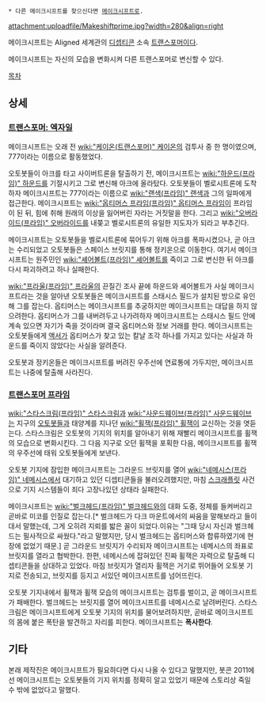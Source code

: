 * 다른 메이크시프트를 찾으신다면 [[메이크시프트]]로.

attachment:uploadfile/Makeshiftprime.jpg?width=280&align=right

메이크시프트는 Aligned 세계관의 [[디셉티콘]] 소속 [[트랜스포머]]이다.

메이크시프트는 자신의 모습을 변화시켜 다른 트랜스포머로 변신할 수 있다.


[[목차]]


== 상세 ==
=== [[트랜스포머: 엑자일]] ===
메이크시프트는 오래 전 [[wiki:"케이온(트랜스포머)" 케이온]]의 검투사 중 한 명이였으며, 777이라는 이름으로 활동했었다.

오토봇들이 아크를 타고 사이버트론을 탈출하기 전, 메이크시프트는 [[wiki:"하운드(프라임)" 하운드]]를 기절시키고 그로 변신해 아크에 올라탔다. 오토봇들이 벨로시트론에 도착하자 메이크시프트는 777이라는 이름으로 [[wiki:"랜색(프라임)" 랜색]]과 그의 일파에게 접근한다. 메이크시프트는 [[wiki:"옵티머스 프라임(프라임)" 옵티머스 프라임]]이 프라임이 된 뒤, 힘에 취해 원래의 이상을 잃어버린 자라는 거짓말을 한다. 그리고 [[wiki:"오버라이드(프라임)" 오버라이드]]를 내쫒고 벨로시트론의 유일한 지도자가 되라고 부추긴다. 

메이크시프트는 오토봇들을 벨로시트론에 묶어두기 위해 아크를 폭파시켰으나, 곧 아크는 수리되었고 오토봇들은 스페이스 브릿지를 통해 정키온으로 이동한다. 여기서 메이크시프트는 원주민인 [[wiki:"셰어볼트(프라임)" 셰어볼트]]를 죽이고 그로 변신한 뒤 아크를 다시 파괴하려고 하나 실패한다.

[[wiki:"프라울(프라임)" 프라울]]의 끈질긴 조사 끝에 하운드와 셰어볼트가 사실 메이크시프트라는 것을 알아낸 오토봇들은 메이크시프트를 스태시스 필드가 설치된 방으로 유인해 그를 잡는다. 옵티머스는 메이크시프트를 추궁하지만 메이크시프트는 대답을 하지 않으려한다. 옵티머스가 그를 내버려두고 나가려하자 메이크시프트는 스태시스 필드 안에 계속 있으면 자기가 죽을 것이라며 결국 옵티머스와 정보 거래를 한다. 메이크시프트는 오토봇들에게 [[액서]]가 옵티머스가 찾고 있는 칼날 조각 하나를 가지고 있다는 사실과 하운드를 죽이지 않았다는 사실을 알려준다.

오토봇과 정키온들은 메이크시프트를 버려진 우주선에 연료통에 가두지만, 메이크시프트는 나중에 탈출해 사라진다.

=== [[트랜스포머 프라임]] === 
[[wiki:"스타스크림(프라임)" 스타스크림]]과 [[wiki:"사운드웨이브(프라임)" 사운드웨이브]]는 지구의 [[오토봇]]들과 태양계를 지나던 [[wiki:"휠잭(프라임)" 휠잭]]이 교신하는 것을 엿듣는다. 스타스크림은 오토봇의 기지의 위치를 알아내기 위해 재빨리 메이크시프트를 휠잭의 모습으로 변화시킨다. 그 다음 지구로 오던 휠잭을 포획한 다음, 메이크시프트를 휠잭의 우주선에 태워 오토봇들에게 보낸다.

오토봇 기지에 잠입한 메이크시프트는 그라운드 브릿지를 열어 [[wiki:"네메시스(프라임)" 네메시스]]에서 대기하고 있던 디셉티콘들을 불러오려했지만, 마침 [[스크래플릿]] 사건으로 기지 시스템들이 죄다 고장나있던 상태라 실패한다.

메이크시프트는 [[wiki:"벌크헤드(프라임)" 벌크헤드]]와의 대화 도중, 정체를 들켜버리고 곧바로 미코를 인질로 잡는다.[* 벌크헤드가 다크 마운트에서의 싸움을 말해보라고 들이대서 말했는데, 그게 오히려 지뢰를 밟은 꼴이 되었다.이유는 "그때 당시 자신과 벌크헤드는 필사적으로 싸웠다."라고 말했지만, 당시 벌크헤드는 옵티머스와 합류하였기에 현장에 없었기 때문.] 곧 그라운드 브릿지가 수리되자 메이크시프트는 네메시스의 좌표로 브릿지를 열라고 협박한다. 한편, 네메시스에 잡혀있던 진짜 휠잭은 자력으로 탈출해 디셉티콘들을 상대하고 있었다. 마침 브릿지가 열리자 휠잭은 거기로 뛰어들어 오토봇 기지로 전송되고, 브릿지를 등지고 서있던 메이크시프트를 넘어뜨린다. 

오토봇 기지내에서 휠잭과 휠잭 모습의 메이크시프트는 검투를 벌이고, 곧 메이크시프트가 패배한다. 벌크헤드는 브릿지를 열어 메이크시프트를 네메시스로 날려버린다. 스타스크림은 메이크시프트에게 오토봇 기지의 위치를 물어보려하지만, 곧바로 메이크시프트의 몸에 붙은 폭탄을 발견하고 자리를 피한다. 메이크시프트는 '''폭사한다'''.

== 기타 ==
본래 제작진은 메이크시프트가 필요하다면 다시 나올 수 있다고 말했지만, 봇콘 2011에선 메이크시프트는 오토봇들의 기지 위치를 정확히 알고 있었기 때문에 스토리상 죽일 수 밖에 없었다고 말했다.
